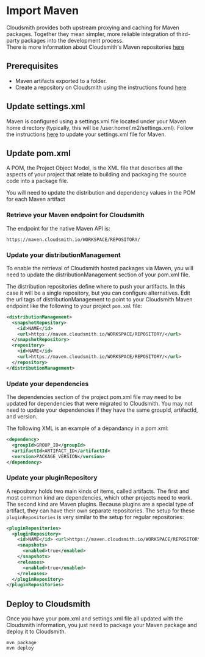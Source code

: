 # Import Maven

Cloudsmith provides both upstream proxying and caching for Maven packages. Together they mean simpler, more reliable integration of third-party packages into the development process.  
There is more information about Cloudsmith's Maven repositories [here](/formats/maven-repository)

## Prerequisites

- Maven artifacts exported to a folder.
- Create a repository on Cloudsmith using the instructions found [here](/repositories/create-a-repository) 

## Update settings.xml

Maven is configured using a settings.xml file located under your Maven home directory (typically, this will be /user.home/.m2/settings.xml). Follow the instructions [here](/formats/maven-repository#upload-via-maven) to update your settings.xml file for Maven.

## Update pom.xml

A POM, the Project Object Model, is the XML file that describes all the aspects of your project that relate to building and packaging the source code into a package file. 

You will need to update the distribution and dependency values in the POM for each Maven artifact 

### Retrieve your Maven endpoint for Cloudsmith

The endpoint for the native Maven API is:

```
https://maven.cloudsmith.io/WORKSPACE/REPOSITORY/
```

### Update your distributionManagement

To enable the retrieval of Cloudsmith hosted packages via Maven, you will need to update the distributionManagement section of your pom.xml file. 

The distribution repositories define where to push your artifacts. In this case it will be a single repository, but you can configure alternatives. Edit the url tags of distributionManagement to point to your Cloudsmith Maven endpoint like the following to your project `pom.xml` file:

```xml
<distributionManagement>
  <snapshotRepository>
    <id>NAME</id>
    <url>https://maven.cloudsmith.io/WORKSPACE/REPOSITORY/</url>
  </snapshotRepository>
  <repository>
    <id>NAME</id>
    <url>https://maven.cloudsmith.io/WORKSPACE/REPOSITORY/</url>
  </repository>
</distributionManagement>
```

### Update your dependencies

The dependencies section of the project pom.xml file may need to be updated for dependencies that were migrated to Cloudsmith. You may not need to update your dependencies if they have the same groupId, artifactId, and version.

The following XML is an example of a depandancy in a pom.xml:

```xml
<dependency>
  <groupId>GROUP_ID</groupId>
  <artifactId>ARTIFACT_ID</artifactId>
  <version>PACKAGE_VERSION</version>
</dependency>
```

### Update your pluginRepository

A repository holds two main kinds of items, called artifacts. The first and most common kind are dependencies, which other projects need to work. The second kind are Maven plugins. Because plugins are a special type of artifact, they can have their own separate repositories. The setup for these `pluginRepositories` is very similar to the setup for regular repositories:

```xml
<pluginRepositories>
  <pluginRepository>
    <id>NAME</id> <url>https://maven.cloudsmith.io/WORKSPACE/REPOSITORY/</url>
    <snapshots>
      <enabled>true</enabled>
    </snapshots>
    <releases>
      <enabled>true</enabled>
    </releases>
  </pluginRepository>
</pluginRepositories>
```

## Deploy to Cloudsmith

Once you have your pom.xml and settings.xml file all updated with the Cloudsmith information, you just need to package your Maven package and deploy it to Cloudsmith.

```shell
mvn package
mvn deploy
```
